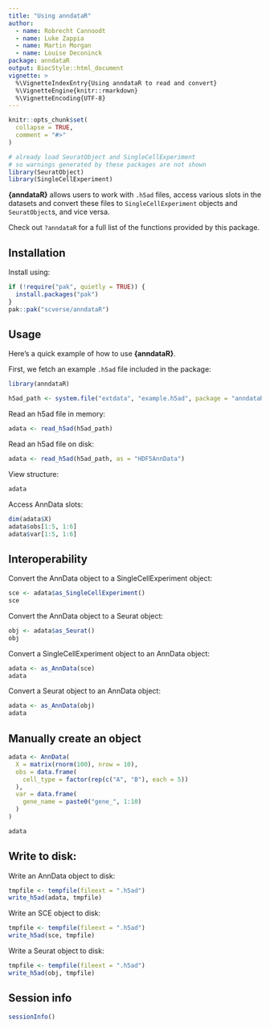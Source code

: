 ```yaml
---
title: "Using anndataR"
author:
  - name: Robrecht Cannoodt
  - name: Luke Zappia
  - name: Martin Morgan
  - name: Louise Deconinck
package: anndataR
output: BiocStyle::html_document
vignette: >
  %\VignetteIndexEntry{Using anndataR to read and convert}
  %\VignetteEngine{knitr::rmarkdown}
  %\VignetteEncoding{UTF-8}
---
```


```r
knitr::opts_chunk$set(
  collapse = TRUE,
  comment = "#>"
)

# already load SeuratObject and SingleCellExperiment
# so warnings generated by these packages are not shown
library(SeuratObject)
library(SingleCellExperiment)
```

**{anndataR}** allows users to work with `.h5ad` files, access various slots in the datasets and convert these files to `SingleCellExperiment` objects and `SeuratObject`s, and vice versa.

Check out `?anndataR` for a full list of the functions provided by this package.

## Installation

Install using:
```r
if (!require("pak", quietly = TRUE)) {
  install.packages("pak")
}
pak::pak("scverse/anndataR")
```

## Usage

Here's a quick example of how to use **{anndataR}**.

First, we fetch an example `.h5ad` file included in the package:

```r
library(anndataR)

h5ad_path <- system.file("extdata", "example.h5ad", package = "anndataR")
```

Read an h5ad file in memory:

```r
adata <- read_h5ad(h5ad_path)
```

Read an h5ad file on disk:

```r
adata <- read_h5ad(h5ad_path, as = "HDF5AnnData")
```

View structure:

```r
adata
```

Access AnnData slots:

```r
dim(adata$X)
adata$obs[1:5, 1:6]
adata$var[1:5, 1:6]
```

## Interoperability

Convert the AnnData object to a SingleCellExperiment object:

```r
sce <- adata$as_SingleCellExperiment()
sce
```

Convert the AnnData object to a Seurat object:

```r
obj <- adata$as_Seurat()
obj
```

Convert a SingleCellExperiment object to an AnnData object:

```r
adata <- as_AnnData(sce)
adata
```

Convert a Seurat object to an AnnData object:

```r
adata <- as_AnnData(obj)
adata
```

## Manually create an object

```r
adata <- AnnData(
  X = matrix(rnorm(100), nrow = 10),
  obs = data.frame(
    cell_type = factor(rep(c("A", "B"), each = 5))
  ),
  var = data.frame(
    gene_name = paste0("gene_", 1:10)
  )
)

adata
```

## Write to disk:

Write an AnnData object to disk:

```r
tmpfile <- tempfile(fileext = ".h5ad")
write_h5ad(adata, tmpfile)
```

Write an SCE object to disk:

```r
tmpfile <- tempfile(fileext = ".h5ad")
write_h5ad(sce, tmpfile)
```

Write a Seurat object to disk:

```r
tmpfile <- tempfile(fileext = ".h5ad")
write_h5ad(obj, tmpfile)
```

## Session info

```r
sessionInfo()
```
